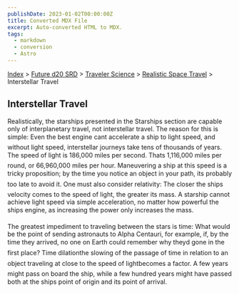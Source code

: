 ```yaml
---
publishDate: 2023-01-02T00:00:00Z
title: Converted MDX File
excerpt: Auto-converted HTML to MDX.
tags:
  - markdown
  - conversion
  - Astro
---
```


[Index](-index) > [Future d20 SRD](future-d20-srd-index) > [Traveler Science](future-d20-srd-traveler-science-index) > [Realistic Space Travel](future-d20-srd-traveler-science-realistic-space-travel-index) > Interstellar Travel

## Interstellar Travel

Realistically, the starships presented in the Starships section are capable only of interplanetary travel, not interstellar travel. The reason for this is simple: Even the best engine cant accelerate a ship to light speed, and without light speed, interstellar journeys take tens of thousands of years. The speed of light is 186,000 miles per second. Thats 1,116,000 miles per round, or 66,960,000 miles per hour. Maneuvering a ship at this speed is a tricky proposition; by the time you notice an object in your path, its probably too late to avoid it. One must also consider relativity: The closer the ships velocity comes to the speed of light, the greater its mass. A starship cannot achieve light speed via simple acceleration, no matter how powerful the ships engine, as increasing the power only increases the mass.

The greatest impediment to traveling between the stars is time: What would be the point of sending astronauts to Alpha Centauri, for example, if, by the time they arrived, no one on Earth could remember why theyd gone in the first place? Time dilationthe slowing of the passage of time in relation to an object traveling at close to the speed of lightbecomes a factor. A few years might pass on board the ship, while a few hundred years might have passed both at the ships point of origin and its point of arrival.
